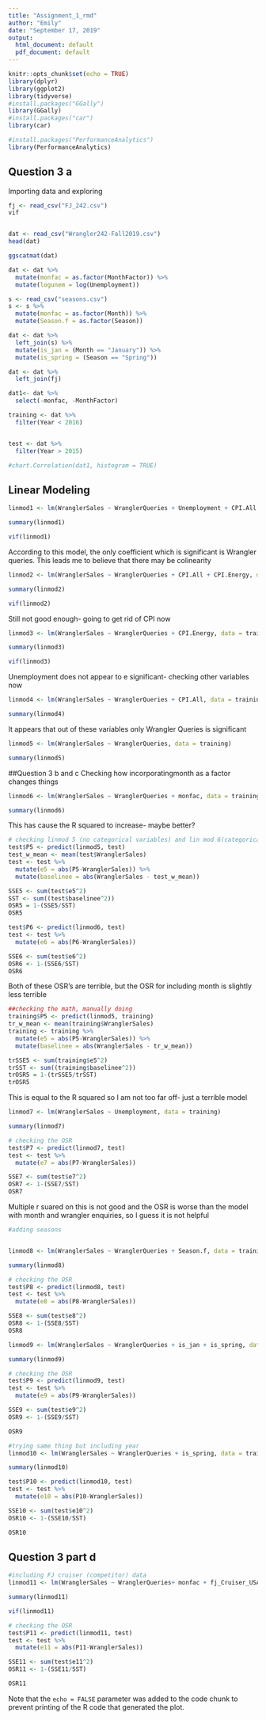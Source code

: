 ```yaml
---
title: "Assignment_1_rmd"
author: "Emily"
date: "September 17, 2019"
output:
  html_document: default
  pdf_document: default
---
```


```r
knitr::opts_chunk$set(echo = TRUE)
library(dplyr)
library(ggplot2)
library(tidyverse)
#install.packages("GGally")
library(GGally)
#install.packages("car")
library(car)

#install.packages("PerformanceAnalytics")
library(PerformanceAnalytics)
```

## Question 3 a

Importing data and exploring
```r
fj <- read_csv("FJ_242.csv")
vif


dat <- read_csv("Wrangler242-Fall2019.csv")
head(dat)

ggscatmat(dat)

dat <- dat %>% 
  mutate(monfac = as.factor(MonthFactor)) %>% 
  mutate(logunem = log(Unemployment))

s <- read_csv("seasons.csv")
s <- s %>% 
  mutate(monfac = as.factor(Month)) %>% 
  mutate(Season.f = as.factor(Season))

dat <- dat %>% 
  left_join(s) %>% 
  mutate(is_jan = (Month == "January")) %>% 
  mutate(is_spring = (Season == "Spring"))

dat <- dat %>% 
  left_join(fj)

dat1<- dat %>% 
  select(-monfac, -MonthFactor)

training <- dat %>% 
  filter(Year < 2016) 


test <- dat %>% 
  filter(Year > 2015) 

#chart.Correlation(dat1, histogram = TRUE)


```

## Linear Modeling


```r
linmod1 <- lm(WranglerSales ~ WranglerQueries + Unemployment + CPI.All + CPI.Energy, data = training)

summary(linmod1)

vif(linmod1)
```
According to this model, the only coefficient which is significant is Wrangler queries.  This leads me to believe that there may be colinearity
```r

linmod2 <- lm(WranglerSales ~ WranglerQueries + CPI.All + CPI.Energy, data = training)

summary(linmod2)

vif(linmod2)

```
Still not good enough- going to get rid of CPI now

```r
linmod3 <- lm(WranglerSales ~ WranglerQueries + CPI.Energy, data = training)

summary(linmod3)

vif(linmod3)
```
Unemployment does not appear to e significant- checking other variables now
```r
linmod4 <- lm(WranglerSales ~ WranglerQueries + CPI.All, data = training)

summary(linmod4)

```
It appears that out of these variables only Wrangler Queries is significant

```r
linmod5 <- lm(WranglerSales ~ WranglerQueries, data = training)

summary(linmod5)

```
##Question 3 b and c
Checking how incorporatingmonth as a factor changes things
```r
linmod6 <- lm(WranglerSales ~ WranglerQueries + monfac, data = training)

summary(linmod6)

```
This has cause the R squared to increase- maybe better?

```r
# checking linmod 5 (no categorical variables) and lin mod 6(categorical month variables)
test$P5 <- predict(linmod5, test)
test_w_mean <- mean(test$WranglerSales)
test <- test %>% 
  mutate(e5 = abs(P5-WranglerSales)) %>% 
  mutate(baselinee = abs(WranglerSales - test_w_mean))

SSE5 <- sum(test$e5^2)
SST <- sum((test$baselinee^2))
OSR5 = 1-(SSE5/SST)
OSR5

test$P6 <- predict(linmod6, test)
test <- test %>% 
  mutate(e6 = abs(P6-WranglerSales))

SSE6 <- sum(test$e6^2)
OSR6 <- 1-(SSE6/SST)
OSR6

```
Both of these OSR's are terrible, but the OSR for including month is slightly less terrible

```r
##checking the math, manually doing
training$P5 <- predict(linmod5, training)
tr_w_mean <- mean(training$WranglerSales)
training <- training %>% 
  mutate(e5 = abs(P5-WranglerSales)) %>% 
  mutate(baselinee = abs(WranglerSales - tr_w_mean))

trSSE5 <- sum(training$e5^2)
trSST <- sum((training$baselinee^2))
trOSR5 = 1-(trSSE5/trSST)
trOSR5
```
This is equal to the R squared so I am not too far off- just a terrible model

```r
linmod7 <- lm(WranglerSales ~ Unemployment, data = training)

summary(linmod7)

# checking the OSR
test$P7 <- predict(linmod7, test)
test <- test %>% 
  mutate(e7 = abs(P7-WranglerSales))

SSE7 <- sum(test$e7^2)
OSR7 <- 1-(SSE7/SST)
OSR7

```
Multiple r suared on this is not good and the OSR is worse than the model with month and wrangler enquiries, so I guess it is not helpful
```r
#adding seasons


linmod8 <- lm(WranglerSales ~ WranglerQueries + Season.f, data = training)

summary(linmod8)

# checking the OSR
test$P8 <- predict(linmod8, test)
test <- test %>% 
  mutate(e8 = abs(P8-WranglerSales))

SSE8 <- sum(test$e8^2)
OSR8 <- 1-(SSE8/SST) 
OSR8
```
```r


linmod9 <- lm(WranglerSales ~ WranglerQueries + is_jan + is_spring, data = training)

summary(linmod9)

# checking the OSR
test$P9 <- predict(linmod9, test)
test <- test %>% 
  mutate(e9 = abs(P9-WranglerSales))

SSE9 <- sum(test$e9^2)
OSR9 <- 1-(SSE9/SST) 

OSR9

```
```r
#trying same thing but including year
linmod10 <- lm(WranglerSales ~ WranglerQueries + is_spring, data = training)

summary(linmod10)

test$P10 <- predict(linmod10, test)
test <- test %>% 
  mutate(e10 = abs(P10-WranglerSales))

SSE10 <- sum(test$e10^2)
OSR10 <- 1-(SSE10/SST) 

OSR10
```
## Question 3 part d
```r
#including FJ cruiser (competitor) data
linmod11 <- lm(WranglerSales ~ WranglerQueries+ monfac + fj_Cruiser_USA, data = training)

summary(linmod11)

vif(linmod11)

# checking the OSR
test$P11 <- predict(linmod11, test)
test <- test %>% 
  mutate(e11 = abs(P11-WranglerSales))

SSE11 <- sum(test$e11^2)
OSR11 <- 1-(SSE11/SST) 

OSR11

```



Note that the `echo = FALSE` parameter was added to the code chunk to prevent printing of the R code that generated the plot.
